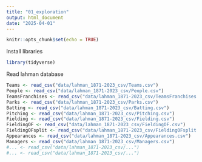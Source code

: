 ```yaml
---
title: "01_exploration"
output: html_document
date: "2025-04-01"
---
```


```r
knitr::opts_chunk$set(echo = TRUE)
```


Install libraries
```r

library(tidyverse)

```
Read lahman database
```r
Teams <- read_csv("data/lahman_1871-2023_csv/Teams.csv")
People <- read_csv("data/lahman_1871-2023_csv/People.csv")
TeamsFranchises <- read_csv("data/lahman_1871-2023_csv/TeamsFranchises.csv")
Parks <- read_csv("data/lahman_1871-2023_csv/Parks.csv")
Batting <- read_csv("data/lahman_1871-2023_csv/Batting.csv")
Pitching <- read_csv("data/lahman_1871-2023_csv/Pitching.csv")
Fielding <- read_csv("data/lahman_1871-2023_csv/Fielding.csv")
FieldingOF <- read_csv("data/lahman_1871-2023_csv/FieldingOF.csv")
FieldingOFsplit <- read_csv("data/lahman_1871-2023_csv/FieldingOFsplit.csv")
Appearances <- read_csv("data/lahman_1871-2023_csv/Appearances.csv")
Managers <- read_csv("data/lahman_1871-2023_csv/Managers.csv")
#... <- read_csv("data/lahman_1871-2023_csv/...")
#... <- read_csv("data/lahman_1871-2023_csv/...")



```

